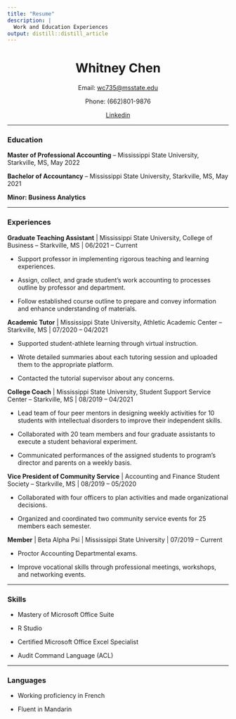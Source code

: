 ```yaml
---
title: "Resume"
description: |
  Work and Education Experiences
output: distill::distill_article
---
```


<center>

# Whitney Chen

 Email: [wc735\@msstate.edu](mailto:wc735@msstate.edu){.email} 

 Phone: (662)801-9876

 [Linkedin](https://www.linkedin.com/in/whitneychen-735/)

</center>

***

### **Education**

**Master of Professional Accounting** -- Mississippi State University,
Starkville, MS, May 2022

**Bachelor of Accountancy** -- Mississippi State University, Starkville,
MS, May 2021

**Minor: Business Analytics**

***

### **Experiences**

**Graduate Teaching Assistant** \| Mississippi State University, College
of Business -- Starkville, MS \| 06/2021 -- Current

-   Support professor in implementing rigorous teaching and learning
    experiences.

-   Assign, collect, and grade student's work accounting to processes
    outline by professor and department.

-   Follow established course outline to prepare and convey information
    and enhance understanding of materials.

**Academic Tutor** \| Mississippi State University, Athletic Academic
Center -- Starkville, MS \| 07/2020 -- 04/2021

-   Supported student-athlete learning through virtual instruction.

-   Wrote detailed summaries about each tutoring session and uploaded
    them to the appropriate platform.

-   Contacted the tutorial supervisor about any concerns.

**College Coach** \| Mississippi State University, Student Support
Service Center -- Starkville, MS \| 08/2019 -- 04/2021

-   Lead team of four peer mentors in designing weekly activities for 10
    students with intellectual disorders to improve their independent
    skills.

-   Collaborated with 20 team members and four graduate assistants to
    execute a student behavioral experiment.

-   Communicated performances of the assigned students to program's
    director and parents on a weekly basis.

**Vice President of Community Service** \| Accounting and Finance
Student Society -- Starkville, MS \| 08/2019 -- 05/2020

-   Collaborated with four officers to plan activities and made
    organizational decisions.

-   Organized and coordinated two community service events for 25
    members each semester.

**Member** \| Beta Alpha Psi \| Mississippi State University \| 07/2019
-- Current

-   Proctor Accounting Departmental exams.

-   Improve vocational skills through professional meetings, workshops,
    and networking events.

***

### **Skills**

-   Mastery of Microsoft Office Suite

-   R Studio

-   Certified Microsoft Office Excel Specialist

-   Audit Command Language (ACL)

***

### **Languages**

-   Working proficiency in French

-   Fluent in Mandarin


